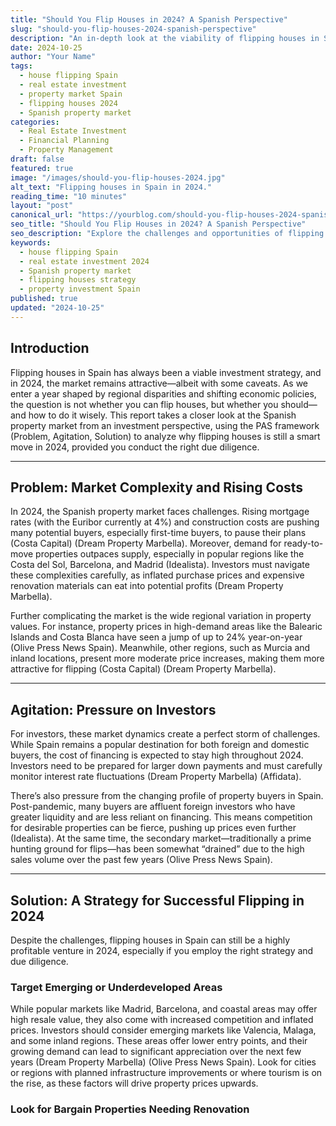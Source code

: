 ```yaml
---
title: "Should You Flip Houses in 2024? A Spanish Perspective"
slug: "should-you-flip-houses-2024-spanish-perspective"
description: "An in-depth look at the viability of flipping houses in Spain in 2024, analyzing market complexities, investor pressures, and strategic solutions."
date: 2024-10-25
author: "Your Name"
tags:
  - house flipping Spain
  - real estate investment
  - property market Spain
  - flipping houses 2024
  - Spanish property market
categories:
  - Real Estate Investment
  - Financial Planning
  - Property Management
draft: false
featured: true
image: "/images/should-you-flip-houses-2024.jpg"
alt_text: "Flipping houses in Spain in 2024."
reading_time: "10 minutes"
layout: "post"
canonical_url: "https://yourblog.com/should-you-flip-houses-2024-spanish-perspective"
seo_title: "Should You Flip Houses in 2024? A Spanish Perspective"
seo_description: "Explore the challenges and opportunities of flipping houses in Spain in 2024, with insights on market trends, investment strategies, and regional regulations."
keywords: 
  - house flipping Spain
  - real estate investment 2024
  - Spanish property market
  - flipping houses strategy
  - property investment Spain
published: true
updated: "2024-10-25"
---
```


## Introduction

Flipping houses in Spain has always been a viable investment strategy, and in 2024, the market remains attractive—albeit with some caveats. As we enter a year shaped by regional disparities and shifting economic policies, the question is not whether you can flip houses, but whether you should—and how to do it wisely. This report takes a closer look at the Spanish property market from an investment perspective, using the PAS framework (Problem, Agitation, Solution) to analyze why flipping houses is still a smart move in 2024, provided you conduct the right due diligence.

---

## Problem: Market Complexity and Rising Costs

In 2024, the Spanish property market faces challenges. Rising mortgage rates (with the Euribor currently at 4%) and construction costs are pushing many potential buyers, especially first-time buyers, to pause their plans (Costa Capital) (Dream Property Marbella). Moreover, demand for ready-to-move properties outpaces supply, especially in popular regions like the Costa del Sol, Barcelona, and Madrid (Idealista). Investors must navigate these complexities carefully, as inflated purchase prices and expensive renovation materials can eat into potential profits (Dream Property Marbella).

Further complicating the market is the wide regional variation in property values. For instance, property prices in high-demand areas like the Balearic Islands and Costa Blanca have seen a jump of up to 24% year-on-year (Olive Press News Spain). Meanwhile, other regions, such as Murcia and inland locations, present more moderate price increases, making them more attractive for flipping (Costa Capital) (Dream Property Marbella).

---

## Agitation: Pressure on Investors

For investors, these market dynamics create a perfect storm of challenges. While Spain remains a popular destination for both foreign and domestic buyers, the cost of financing is expected to stay high throughout 2024. Investors need to be prepared for larger down payments and must carefully monitor interest rate fluctuations (Dream Property Marbella) (Affidata).

There’s also pressure from the changing profile of property buyers in Spain. Post-pandemic, many buyers are affluent foreign investors who have greater liquidity and are less reliant on financing. This means competition for desirable properties can be fierce, pushing up prices even further (Idealista). At the same time, the secondary market—traditionally a prime hunting ground for flips—has been somewhat “drained” due to the high sales volume over the past few years (Olive Press News Spain).

---

## Solution: A Strategy for Successful Flipping in 2024

Despite the challenges, flipping houses in Spain can still be a highly profitable venture in 2024, especially if you employ the right strategy and due diligence.

### Target Emerging or Underdeveloped Areas

While popular markets like Madrid, Barcelona, and coastal areas may offer high resale value, they also come with increased competition and inflated prices. Investors should consider emerging markets like Valencia, Malaga, and some inland regions. These areas offer lower entry points, and their growing demand can lead to significant appreciation over the next few years (Dream Property Marbella) (Olive Press News Spain). Look for cities or regions with planned infrastructure improvements or where tourism is on the rise, as these factors will drive property prices upwards.

### Look for Bargain Properties Needing Renovation


